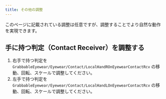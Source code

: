 ```yaml
---
title: その他の調整
---
```


このページに記載されている調整は任意ですが、調整することでより自然な動作を実現できます。

## 手に持つ判定（Contact Receiver）を調整する

1. 右手で持つ判定を `GrabbableEyewear/Eyewear/Contact/LocalHandROnEyewearContactRcv` の移動、回転、スケールで調整してください。
2. 左手で持つ判定を `GrabbableEyewear/Eyewear/Contact/LocalHandLOnEyewearContactRcv` の移動、回転、スケールで調整してください。
